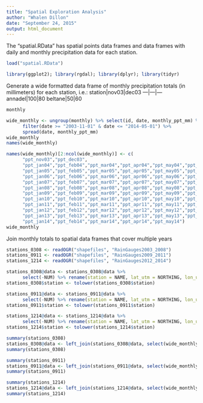 ```yaml
---
title: "Spatial Exploration Analysis"
author: "Whalen Dillon"
date: "September 24, 2015"
output: html_document
---
```


The "spatial.RData" has spatial points data frames and data frames with daily and monthly precipitation data for each station.
```r
load("spatial.RData")
```
```r
library(ggplot2); library(rgdal); library(dplyr); library(tidyr)
```

Generate a wide formatted data frame of monthly precipitation totals (in millimeters) for each station, i.e.:
station|nov03|dec03
---|---|---
annadel|100|80
beltane|50|60

```r
monthly

wide_monthly <- ungroup(monthly) %>% select(id, date, monthly_ppt_mm) %>%
      filter(date >= "2003-11-01" & date <= "2014-05-01") %>% 
      spread(date, monthly_ppt_mm)
wide_monthly
names(wide_monthly)

names(wide_monthly)[2:ncol(wide_monthly)] <- c(
      "ppt_nov03","ppt_dec03",
      "ppt_jan04","ppt_feb04","ppt_mar04","ppt_apr04","ppt_may04","ppt_jun04","ppt_jul04","ppt_aug04","ppt_sep04","ppt_oct04","ppt_nov04","ppt_dec04",
      "ppt_jan05","ppt_feb05","ppt_mar05","ppt_apr05","ppt_may05","ppt_jun05","ppt_jul05","ppt_aug05","ppt_sep05","ppt_oct05","ppt_nov05","ppt_dec05",
      "ppt_jan06","ppt_feb06","ppt_mar06","ppt_apr06","ppt_may06","ppt_jun06","ppt_jul06","ppt_aug06","ppt_sep06","ppt_oct06","ppt_nov06","ppt_dec06",
      "ppt_jan07","ppt_feb07","ppt_mar07","ppt_apr07","ppt_may07","ppt_jun07","ppt_jul07","ppt_aug07","ppt_sep07","ppt_oct07","ppt_nov07","ppt_dec07",
      "ppt_jan08","ppt_feb08","ppt_mar08","ppt_apr08","ppt_may08","ppt_jun08","ppt_jul08","ppt_aug08","ppt_sep08","ppt_oct08","ppt_nov08","ppt_dec08",
      "ppt_jan09","ppt_feb09","ppt_mar09","ppt_apr09","ppt_may09","ppt_jun09","ppt_jul09","ppt_aug09","ppt_sep09","ppt_oct09","ppt_nov09","ppt_dec09",
      "ppt_jan10","ppt_feb10","ppt_mar10","ppt_apr10","ppt_may10","ppt_jun10","ppt_jul10","ppt_aug10","ppt_sep10","ppt_oct10","ppt_nov10","ppt_dec10",
      "ppt_jan11","ppt_feb11","ppt_mar11","ppt_apr11","ppt_may11","ppt_jun11","ppt_jul11","ppt_aug11","ppt_sep11","ppt_oct11","ppt_nov11","ppt_dec11",
      "ppt_jan12","ppt_feb12","ppt_mar12","ppt_apr12","ppt_may12","ppt_jun12","ppt_jul12","ppt_aug12","ppt_sep12","ppt_oct12","ppt_nov12","ppt_dec12",
      "ppt_jan13","ppt_feb13","ppt_mar13","ppt_apr13","ppt_may13","ppt_jun13","ppt_jul13","ppt_aug13","ppt_sep13","ppt_oct13","ppt_nov13","ppt_dec13",
      "ppt_jan14","ppt_feb14","ppt_mar14","ppt_apr14","ppt_may14")
wide_monthly
```
 
Join monthly totals to spatial data frames that cover multiple years
```r
stations_0308 <- readOGR("shapefiles", "RainGauges2003_2008")
stations_0911 <- readOGR("shapefiles", "RainGauges2009_2011")
stations_1214 <- readOGR("shapefiles", "RainGauges2012_2014")

stations_0308@data <- stations_0308@data %>% 
      select(-NUM) %>% rename(station = NAME, lat_utm = NORTHING, lon_utm = EASTING)
stations_0308$station <- tolower(stations_0308$station)

stations_0911@data <- stations_0911@data %>% 
      select(-NUM) %>% rename(station = NAME, lat_utm = NORTHING, lon_utm = EASTING)
stations_0911$station <- tolower(stations_0911$station)

stations_1214@data <- stations_1214@data %>% 
      select(-NUM) %>% rename(station = NAME, lat_utm = NORTHING, lon_utm = EASTING)
stations_1214$station <- tolower(stations_1214$station)
```

```r
summary(stations_0308)
stations_0308@data <- left_join(stations_0308@data, select(wide_monthly, id, ppt_nov03:ppt_may08), by = c("station" = "id"))
summary(stations_0308)

summary(stations_0911)
stations_0911@data <- left_join(stations_0911@data, select(wide_monthly, id, ppt_jun08:ppt_may11), by = c("station" = "id"))
summary(stations_0911)

summary(stations_1214)
stations_1214@data <- left_join(stations_1214@data, select(wide_monthly, id, ppt_jun11:ppt_may14), by = c("station" = "id"))
summary(stations_1214)
```


